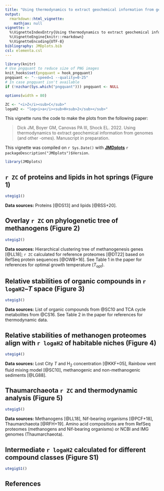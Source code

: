 ```yaml
---
title: "Using thermodynamics to extract geochemical information from genomes (2022)"
output: 
  rmarkdown::html_vignette:
    mathjax: null
vignette: >
  %\VignetteIndexEntry{Using thermodynamics to extract geochemical information from genomes (2022)}
  %\VignetteEngine{knitr::rmarkdown}
  %\VignetteEncoding{UTF-8}
bibliography: JMDplots.bib
csl: elementa.csl
---
```


<style>
/* https://gomakethings.com/how-to-break-an-image-out-of-its-parent-container-with-css/ */
@media (min-width: 700px) {
  .full-width {
    left: 50%;
    margin-left: -50vw;
    margin-right: -50vw;
    max-width: 100vw;
    position: relative;
    right: 50%;
    width: 100vw;
  }
}
@media (min-width: 900px) {
  .full-width {
    left: 50vw; /* fallback if needed */
    left: calc(50vw - 100px);
    width: 900px;
    position: relative;
  }
}
</style>

```r
library(knitr)
# Use pngquant to reduce size of PNG images
knit_hooks$set(pngquant = hook_pngquant)
pngquant <- "--speed=1 --quality=0-25"
# In case pngquant isn't available
if (!nzchar(Sys.which("pngquant"))) pngquant <- NULL 
```

```r
options(width = 80)
```

```r
ZC <- "<i>Z</i><sub>C</sub>"
logaH2 <- "log<i>a</i><sub>H<sub>2</sub></sub>"
```

This vignette runs the code to make the plots from the following paper:

> Dick JM, Boyer GM, Canovas PA III, Shock EL. 2022. Using thermodynamics to extract geochemical information from genomes (and other -omes). Manuscript in preparation.

This vignette was compiled on `r Sys.Date()` with **[JMDplots](https://github.com/jedick/JMDplots)** `r packageDescription("JMDplots")$Version`.

```r
library(JMDplots)
```

## `r ZC` of proteins and lipids in hot springs (Figure 1)
```r
utegig1()
```

**Data sources:** Proteins [@DS13] and lipids [@BSS+20].

## Overlay `r ZC` on phylogenetic tree of methanogens (Figure 2)
```r
utegig2()
```

**Data sources:** Hierarchical clustering tree of methanogenesis genes [@LL18]; `r ZC` calculated for reference proteomes [@DT22] based on RefSeq protein sequences [@OWB+16]. See Table 1 in the paper for references for optimal growth temperature (*T*~opt~).

## Relative stabilities of organic compounds in `r logaH2`--*T* space (Figure 3)
```r
utegig3()
```

**Data sources:** List of organic compounds from @SC10 and TCA cycle metabolites from @CS16. See Table 2 in the paper for references for thermodynamic data.

## Relative stabilities of methanogen proteomes align with `r logaH2` of habitable niches (Figure 4)
```r
utegig4()
```

**Data sources:** Lost City *T* and H~2~ concentration [@KKF+05], Rainbow vent fluid mixing model [@SC10], methanogenic and non-methanogenic sediments [@LG88].

## Thaumarchaeota `r ZC` and thermodynamic analysis (Figure 5)
```r
utegig5()
```

**Data sources:** Methanogens [@LL18], Nif-bearing organisms [@PCF+18], Thaumarchaeota [@RFH+19]. Amino acid compositions are from RefSeq proteomes (methanogens and Nif-bearing organisms) or NCBI and IMG genomes (Thaumarchaeota).

## Intermediate `r logaH2` calculated for different compound classes (Figure S1)
```r
utegigS1()
```

## References
